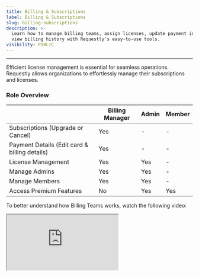 ```yaml
---
title: Billing & Subscriptions
label: Billing & Subscriptions
slug: billing-subscriptions
description: >-
  Learn how to manage billing teams, assign licenses, update payment info, and
  view billing history with Requestly's easy-to-use tools.
visibility: PUBLIC
---
```

***

Efficient license management is essential for seamless operations. Requestly allows organizations to effortlessly manage their subscriptions and licenses.

### Role Overview

|                                               | Billing Manager | Admin | Member |
| --------------------------------------------- | --------------- | ----- | ------ |
| Subscriptions (Upgrade or Cancel)             | Yes             | -     | -      |
| Payment Details (Edit card & billing details) | Yes             | -     | -      |
| License Management                            | Yes             | Yes   | -      |
| Manage Admins                                 | Yes             | Yes   | -      |
| Manage Members                                | Yes             | Yes   | -      |
| Access Premium Features                       | No              | Yes   | Yes    |

To better understand how Billing Teams works, watch the following video:

<iframe src="https://www.youtube.com/watch?v=5uiXm-Hs600" />

***

## Creating a Billing Team

Setting up a billing team is the first step in managing your organization's licenses. Follow these steps to create one:

<Steps>
  <Step title="Navigate to Billing Settings">
    Go to **Settings** and select the **Billing** option.

    <img src="/images/billing-subscriptions/ad28f8a0-8741-4888-941a-bcb733f654f7.png" align="center" fullwidth="false" />
  </Step>

  <Step title="Click Upgrade">
    After you open Billing, click the **Upgrade** button to select your plan and begin the process of allocating seats.

    <img src="/images/billing-subscriptions/d5f98a0f-7b95-4596-b5aa-89800759e078.png" align="center" fullwidth="false" />
  </Step>

  <Step title="Select Seats">
    Choose the number of seats you want to allocate for your team. This will determine how many licenses are available for assignment.

    <img src="/images/billing-subscriptions/3d20f3c3-5f65-4709-9d33-d651c7838783.png" align="center" fullwidth="false" />
  </Step>

  <Step title="Proceed to Checkout">
    After selecting the number of seats, click the **Upgrade** button to go to the checkout page.

    <img src="/images/billing-subscriptions/13cdca45-8902-4c93-9e2b-0333fdcfa001.png" align="center" fullwidth="false" />
  </Step>

  <Step title="Complete Checkout">
    Review your order summary on the checkout page. Enter the required payment details and complete the purchase.

    <img src="/images/billing-subscriptions/a542989f-c987-404b-962d-7007ab034b27.png" align="center" fullwidth="false" />
  </Step>

  <Step title="Automatic Team Creation">
    After the checkout is complete, a Billing Team will be created automatically. You’ll be redirected to the **Billing Dashboard**, where you can manage your plan.
  </Step>

  <Step title="Review Plan Details">
    In the **Billing Dashboard**, you can view the details of your current plan, including the number of licenses purchased and their status.

    <img src="/images/billing-subscriptions/7f8e13c3-e4be-4e28-9c36-a62780718bdd.png" align="center" fullwidth="false" />
  </Step>
</Steps>

***

## Managing Licenses

The **Billing Dashboard** provides a simple way to manage license holders, ensuring your team has seamless access to premium features.

### Assigning a License

Easily allocate licenses to team members who need premium access to tools and features.

<Steps>
  <Step title="Open Billing Dashboard">
    Go to **Settings** and select the **Billing** option.
  </Step>

  <Step title="Click Assign License">
    Click the **Assign License** button to begin the allocation process.

    <img src="/images/billing-subscriptions/2e6edf62-1d63-46b1-ab93-43f547cc6398.png" align="center" fullwidth="false" />
  </Step>

  <Step title="Select User and Assign">
    Select a user from the list of available members and click **Assign**.

    <Tip>
      If the user is not listed, use the **Invite & Assign License** option. Enter the user’s email to send an invitation. Once the user signs up, he will be automatcially assigned a license.
    </Tip>

    <img src="/images/billing-subscriptions/fbc7123f-4854-4ae0-b357-2084b524d26d.png" align="center" fullwidth="false" />
  </Step>
</Steps>

### Revoking a License

Revoking a license ensures that premium access is no longer available to users who no longer need it, helping maintain efficient license usage.

<Steps>
  <Step title="Go to Billing Dashboard">
    Go to **Settings** and select the **Billing** option.
  </Step>

  <Step title="Locate User">
    Find the user whose license you wish to **revoke**.

    <img src="/images/billing-subscriptions/e434cc06-cb9d-4a54-8e42-b085ba6cd2c4.png" align="center" fullwidth="false" />
  </Step>

  <Step title="Revoke License">
    Click the ellipsis(**three-dot**) menu next to their name and select **Revoke License**.

    <img src="/images/billing-subscriptions/ab12ef92-6845-4d18-b116-275871e12cd9.png" align="center" fullwidth="false" />
  </Step>
</Steps>

***

## Updating Billing Information

Keep your billing details up to date to avoid service disruptions.

<img src="/images/billing-subscriptions/920629a2-8c58-4c1c-9bbe-0ecc8dbc0114.png" align="center" fullwidth="false" />

### Modify Billing Information

Navigate to the **Billing Information** section. Update your billing addresses and contact details as needed.

### Change Payment Method

Go to the **Payment Methods** section. Add a new payment option or edit existing ones to ensure uninterrupted service.

***

## Billing History and Invoices

Stay on top of your financial records with easy access to billing history and invoices.

<img src="/images/billing-subscriptions/e65e3883-42b2-4be9-bbdf-6f740dda185c.png" align="center" fullwidth="false" />

### View Billing History

Navigate to the **Billing History** section to review records of past billing activities.

### Download Invoices

Go to the **Invoices** section and click **Download** next to the invoice you wish to save.

### Handle Unpaid Invoices

Locate any outstanding payments in the **Billing Dashboard** and follow the prompts to complete the payment process.

***

### Billing Teams vs. Team Workspaces

* **Billing Teams**: Responsible for managing licenses and billing processes.

* **Team Workspaces**: Enable collaboration by allowing teams to create and manage rules, file servers, shared lists, and session recordings.
